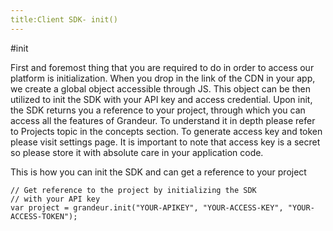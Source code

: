 ```yaml
---
title:Client SDK- init()
---
```

#init

First and foremost thing that you are required to do in order to access our platform is initialization. When you drop in the link of the CDN in your app, we create a global object accessible through JS. This object can be then utilized to init the SDK with your API key and access credential. Upon init, the SDK returns you a reference to your project, through which you can access all the features of Grandeur. To understand it in depth please refer to Projects topic in the concepts section. To generate access key and token please visit settings page. It is important to note that access key is a secret so please store it with absolute care in your application code.

This is how you can init the SDK and can get a reference to your project

```
// Get reference to the project by initializing the SDK
// with your API key
var project = grandeur.init("YOUR-APIKEY", "YOUR-ACCESS-KEY", "YOUR-ACCESS-TOKEN");
```
